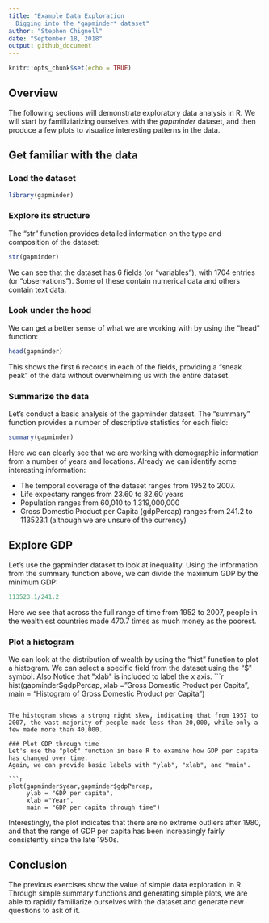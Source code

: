 ```yaml
---
title: "Example Data Exploration 
  Digging into the *gapminder* dataset"
author: "Stephen Chignell"
date: "September 18, 2018"
output: github_document
---
```


```r
knitr::opts_chunk$set(echo = TRUE)
```

## Overview
The following sections will demonstrate exploratory data analysis in R. We will start by familiziarizing ourselves with the *gapminder* dataset, and then produce a few plots to visualize interesting patterns in the data.

## Get familiar with the data

### Load the dataset
```r
library(gapminder)
```

### Explore its structure
The "str" function provides detailed information on the type and composition of the dataset:
```r
str(gapminder)
```
We can see that the dataset has 6 fields (or "variables"), with 1704 entries (or "observations"). Some of these contain numerical data and others contain text data.

### Look under the hood
We can get a better sense of what we are working with by using the "head" function:

```r
head(gapminder)
```
This shows the first 6 records in each of the fields, providing a "sneak peak" of the data without overwhelming us with the entire dataset.

### Summarize the data
Let's conduct a basic analysis of the gapminder dataset. The "summary" function provides a number of descriptive statistics for each field:

```r
summary(gapminder)
```
Here we can clearly see that we are working with demographic information from a number of years and locations. Already we can identify some interesting information:

- The temporal coverage of the dataset ranges from 1952 to 2007. 
- Life expectany ranges from 23.60 to 82.60 years
- Population ranges from 60,010 to 1,319,000,000
- Gross Domestic Product per Capita (gdpPercap) ranges from 241.2 to 113523.1 (although we are unsure of the currency)

## Explore GDP

Let's use the gapminder dataset to look at inequality. Using the information from the summary function above, we can divide the maximum GDP by the minimum GDP:
```r
113523.1/241.2
```
Here we see that across the full range of time from 1952 to 2007, people in the wealthiest countries made 470.7 times as much money as the poorest. 

### Plot a histogram
We can look at the distribution of wealth by using the "hist" function to plot a histogram.
We can select a specific field from the dataset using the "$" symbol. 
Also Notice that "xlab" is included to label the x axis.
```r
hist(gapminder$gdpPercap, 
     xlab = "Gross Domestic Product per Capita",
     main = "Histogram of Gross Domestic Product per Capita")
```

The histogram shows a strong right skew, indicating that from 1957 to 2007, the vast majority of people made less than 20,000, while only a few made more than 40,000.

### Plot GDP through time
Let's use the "plot" function in base R to examine how GDP per capita has changed over time.
Again, we can provide basic labels with "ylab", "xlab", and "main".

```r
plot(gapminder$year,gapminder$gdpPercap, 
     ylab = "GDP per capita", 
     xlab ="Year",
     main = "GDP per capita through time")
```

Interestingly, the plot indicates that there are no extreme outliers after 1980, and that the range of GDP per capita has been increasingly fairly consistently since the late 1950s.



## Conclusion

The previous exercises show the value of simple data exploration in R. Through simple summary functions and generating simple plots, we are able to rapidly familiarize ourselves with the dataset and generate new questions to ask of it.